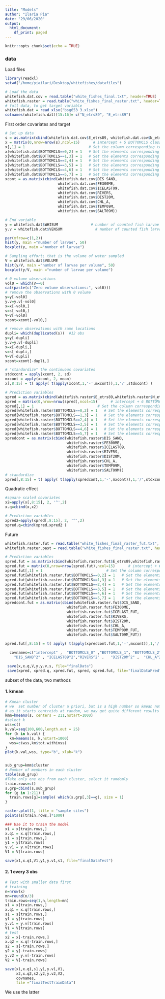 ```yaml
---
title: "Models"
author: "Ilaria Pia"
date: "29/06/2020"
output:
  html_document:
    df_print: paged
---
```


```r
knitr::opts_chunk$set(echo = TRUE)
```


### data
Load files

```r
library(readxl)
setwd("/home/piailari/Desktop/whitefishes/datafiles")

# Load the data
whitefish.dat.cov = read.table("white_fishes_final.txt", header=TRUE)
whitefish.raster = read.table("white_fishes_final_raster.txt", header=TRUE)
# full data, to get target variable
whitefish.dat = read_xlsx("bsg653_3.xlsx")
colnames(whitefish.dat)[15:16]= c("N_etrs89", "E_etrs89")


```

First order covariates and target
```r
# Set up data
s = as.matrix(cbind(whitefish.dat.cov$E_etrs89, whitefish.dat.cov$N_etrs89)) / 1000   # spatial coordinates in km
x = matrix(0,nrow=nrow(s),ncol=15)      # intercept + 5 BOTTOMCLS classes + 8 continues covariates
x[,1] = 1                             # Set the column corresponding to intercept to 1
x[whitefish.dat$BOTTOMCLS==0,2] = 1   # Set the elements corresponding to BOTTOMCLS = 0 to 1
x[whitefish.dat$BOTTOMCLS==1,3] = 1   # Set the elements corresponding to BOTTOMCLS = 1 to 1
x[whitefish.dat$BOTTOMCLS==2,4] = 1   # Set the elements corresponding to BOTTOMCLS = 2 to 1
x[whitefish.dat$BOTTOMCLS==3,5] = 1   # Set the elements corresponding to BOTTOMCLS = 3 to 1
x[whitefish.dat$BOTTOMCLS==4,6] = 1   # Set the elements corresponding to BOTTOMCLS = 4 to 1
x[whitefish.dat$BOTTOMCLS==5,7] = 1   # Set the elements corresponding to BOTTOMCLS = 5 to 1
xcont = as.matrix(cbind(whitefish.dat.cov$DIS_SAND,
                        whitefish.dat.cov$FE300ME,
                        whitefish.dat.cov$ICELAST09,
                        whitefish.dat.cov$RIVERS,
                        whitefish.dat.cov$DIST20M, 
                        whitefish.dat.cov$CHL_A,
                        whitefish.dat.cov$TEMP09M,
                        whitefish.dat.cov$SALT09M))

# End variable
y = whitefish.dat$WHISUM               # number of counted fish larvae
y.v = whitefish.dat$VENSUM               # number of counted fish larvae

par(mfrow=c(1,2))
hist(y, main ="number of larvae", 50)
boxplot(y, main ="number of larvae")

# Sampling effort; that is the volume of water sampled
V = whitefish.dat$VOLUME
hist(y/V, main ="number of larvae per volume", 50)
boxplot(y/V, main ="number of larvae per volume")

# 0 volume observations
vol0 = which(V==0)
cat(paste(c("Zero volume observations:", vol0)))
# remove the observations with 0 volume
y=y[-vol0] 
y.v=y.v[-vol0] 
x=x[-vol0,]
s=s[-vol0,] 
V=V[-vol0] 
xcont=xcont[-vol0,]

# remove observations with same locations
dupli= which(duplicated(s))  #12 obs
y=y[-dupli] 
y.v=y.v[-dupli] 
x=x[-dupli,]
s=s[-dupli,] 
V=V[-dupli]
xcont=xcont[-dupli,]

# "standardize" the continuous covariates
stdxcont = apply(xcont, 2, sd)
mxcont = apply(xcont, 2, mean)
x[,8:15] = t( apply( t(apply(xcont,1,'-',mxcont)),1,'/',stdxcont) )    

# Prediction variables
spred = as.matrix(cbind(whitefish.raster$E_etrs89,whitefish.raster$N_etrs89)) / 1000  # spatial coordinates in km
xpred = matrix(0,nrow=nrow(spred),ncol=15)      # intercept + 6 BOTTOMCLS classes + 5 continues covariates
xpred[,1] = 1                             # Set the column corresponding to intercept to 1
xpred[whitefish.raster$BOTTOMCLS==0,2] = 1   # Set the elements corresponding to BOTTOMCLS = 0 to 1
xpred[whitefish.raster$BOTTOMCLS==1,3] = 1   # Set the elements corresponding to BOTTOMCLS = 1 to 1
xpred[whitefish.raster$BOTTOMCLS==2,4] = 1   # Set the elements corresponding to BOTTOMCLS = 2 to 1
xpred[whitefish.raster$BOTTOMCLS==3,5] = 1   # Set the elements corresponding to BOTTOMCLS = 3 to 1
xpred[whitefish.raster$BOTTOMCLS==4,6] = 1   # Set the elements corresponding to BOTTOMCLS = 4 to 1
xpred[whitefish.raster$BOTTOMCLS==5,7] = 1   # Set the elements corresponding to BOTTOMCLS = 5 to 1
xpredcont = as.matrix(cbind(whitefish.raster$DIS_SAND,
                            whitefish.raster$FE300ME,
                            whitefish.raster$ICELAST09,
                            whitefish.raster$RIVERS,
                            whitefish.raster$DIST20M,
                            whitefish.raster$CHL_A, 
                            whitefish.raster$TEMP09M,
                            whitefish.raster$SALT09M))
# standardize
xpred[,8:15] = t( apply( t(apply(xpredcont,1,'-',mxcont)),1,'/',stdxcont) )    # "standardize" the continuous covariates
```


Quadratic effect
```r
#square scaled covariates
x2=apply(x[,8:15], 2, '^',2)
x.q=cbind(x,x2)
```  

```r
# Prediction variables
xpred2=apply(xpred[,8:15], 2, '^',2)
xpred.q=cbind(xpred,xpred2 )
```

Future

```r
whitefish.raster.fut = read.table("white_fishes_final_raster_fut.txt", header=TRUE) 
whitefish.raster.past = read.table("white_fishes_final_raster.txt", header=TRUE) 

# Prediction variables
spred.fut = as.matrix(cbind(whitefish.raster.fut$E_etrs89,whitefish.raster.fut$N_etrs89)) / 1000  # spatial coordinates in km
xpred.fut = matrix(0,nrow=nrow(spred.fut),ncol=15)      # intercept + 6 BOTTOMCLS classes + 5 continues covariates
xpred.fut[,1] = 1                             # Set the column corresponding to intercept to 1
xpred.fut[whitefish.raster.fut$BOTTOMCLS==0,2] = 1   # Set the elements corresponding to BOTTOMCLS = 0 to 1
xpred.fut[whitefish.raster.fut$BOTTOMCLS==1,3] = 1   # Set the elements corresponding to BOTTOMCLS = 1 to 1
xpred.fut[whitefish.raster.fut$BOTTOMCLS==2,4] = 1   # Set the elements corresponding to BOTTOMCLS = 2 to 1
xpred.fut[whitefish.raster.fut$BOTTOMCLS==3,5] = 1   # Set the elements corresponding to BOTTOMCLS = 3 to 1
xpred.fut[whitefish.raster.fut$BOTTOMCLS==4,6] = 1   # Set the elements corresponding to BOTTOMCLS = 4 to 1
xpred.fut[whitefish.raster.fut$BOTTOMCLS==5,7] = 1   # Set the elements corresponding to BOTTOMCLS = 5 to 1
xpredcont.fut = as.matrix(cbind(whitefish.raster.fut$DIS_SAND,
                            whitefish.raster.fut$FE300ME,
                            whitefish.raster.fut$ICELAST_FUT,
                            whitefish.raster.fut$RIVERS,
                            whitefish.raster.fut$DIST20M,
                            whitefish.raster.fut$CHL_A, 
                            whitefish.raster.fut$TEMP09M_FUT,
                            whitefish.raster.fut$SALT09M_FUT))

xpred.fut[,8:15] = t( apply( t(apply(xpredcont.fut,1,'-',mxcont)),1,'/',stdxcont) )    # "standardize" the continuous covariates

```



```r
  covnames=c("intercept" ,  "BOTTOMCLS_0" ,"BOTTOMCLS_1", "BOTTOMCLS_2", "BOTTOMCLS_3" ,"BOTTOMCLS_4" ,"BOTTOMCLS_5", "FE300ME"  ,"DIS_SAND", "ICELAST09" , "RIVERS", "DIST20M" , "CHL_A" ,  "TEMP09M" ,"SALT09M" , "FE300ME^2"  ,
    "DIS_SAND^2" , "ICELAST09^2","RIVERS^2" ,   "DIST20M^2" ,  "CHL_A^2" ,    "TEMP09M^2" ,  "SALT09M^2"  )
```

```r
 save(x,x.q,V,y,y.v,s, file="finalData")
 save(xpred, xpred.q, xpred.fut, spred, spred.fut, file="finalDataPred")

```



subset of the data, two methods


#### 1. kmean
```r
# Kmean cluster
# we  set number of cluster a priori, but is a high number so kmean not best option
# as it starts centroids at random, we may get quite different results
kmm=kmeans(s, centers = 211,nstart=1000)
#select k
wss=c()
k.val=seq(100,600,length.out = 25)
for (k in k.val) {
  km=kmeans(s, k,nstart=1000)
  wss=c(wss,km$tot.withinss)
}
plot(k.val,wss, type="b", xlab="k")


sub_grup=kmm$cluster
# Number of members in each cluster
table(sub_grup)
#Take only one obs from each cluster, select it randomly
train.rows=c()
s.grp=cbind(s,sub_grup)
for (g in 1:211) {
  train.rows[g]=sample( which(s.grp[,3]==g), size = 1)
}

raster.plot(1, title = "sample sites")
points(s[train.rows,]*1000)

### Use it to train the model
x1 = x[train.rows,]
x.q1 = x.q[train.rows,]
s1 = s[train.rows,]
y1 = y[train.rows]
y.v1 = y.v[train.rows]
V1 = V[train.rows]

save(x1,x.q1,V1,y1,y.v1,s1, file="finalDataTest")

```

#### 2. 1 every 3 obs
```r

# Test with smaller data first
# training
n=nrow(x)
mn=round(n/3)
train.rows=seq(1,n,length=mn)
x1 = x[train.rows,]
x.q1 = x.q[train.rows,]
s1 = s[train.rows,]
y1 = y[train.rows]
y.v1 = y.v[train.rows]
V1 = V[train.rows]
# test
x2 = x[-train.rows,]
x.q2 = x.q[-train.rows,]
s2 = s[-train.rows,]
y2 = y[-train.rows]
y.v2 = y.v[-train.rows]
V2 = V[-train.rows]

save(x1,x.q1,s1,y1,y.v1,V1,
     x2,x.q2,s2,y2,y.v2,V2,
     covnames,
     file ="finalTestTrainData")
```
We use the latter

